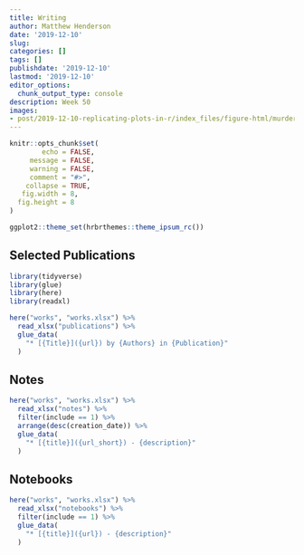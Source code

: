```yaml
---
title: Writing 
author: Matthew Henderson
date: '2019-12-10'
slug:
categories: []
tags: []
publishdate: '2019-12-10'
lastmod: '2019-12-10'
editor_options: 
  chunk_output_type: console
description: Week 50
images:
- post/2019-12-10-replicating-plots-in-r/index_files/figure-html/murders-cover-1.png
---
```


```r
knitr::opts_chunk$set(
        echo = FALSE,
     message = FALSE,
     warning = FALSE,
     comment = "#>",
    collapse = TRUE,
   fig.width = 8,
  fig.height = 8
)

ggplot2::theme_set(hrbrthemes::theme_ipsum_rc())
```

## Selected Publications

```r
library(tidyverse)
library(glue)
library(here)
library(readxl)

here("works", "works.xlsx") %>%
  read_xlsx("publications") %>%
  glue_data(
    "* [{Title}]({url}) by {Authors} in {Publication}"
  )
```

## Notes

```r
here("works", "works.xlsx") %>%
  read_xlsx("notes") %>%
  filter(include == 1) %>%
  arrange(desc(creation_date)) %>%
  glue_data(
    "* [{title}]({url_short}) - {description}"
  )
```

## Notebooks

```r
here("works", "works.xlsx") %>%
  read_xlsx("notebooks") %>%
  filter(include == 1) %>%
  glue_data(
    "* [{title}]({url}) - {description}"
  )
```
